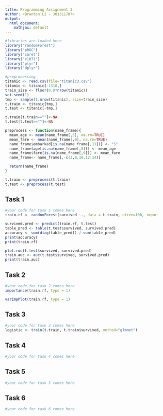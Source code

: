 ```yaml
---
title: Programming Assignment 3 
author: <Branton Li - 301311707> 
output: 
  html_document:
    mathjax: default 
---
```


```r
#libraries are loaded here
library("randomForest")
library("pROC")
library("caret")
library("e1071")
library("plyr")
library("dplyr")
```


```r
#preprocessing
titanic <- read.csv(file="titanic3.csv")
titanic <- titanic[-1310,]
train_size <- floor(0.8*nrow(titanic))
set.seed(1)
tmp <- sample(1:nrow(titanic), size=train_size)
t.train <- titanic[tmp,]
t.test <- titanic[-tmp,]

t.train[t.train==""]<-NA
t.test[t.test==""]<-NA

preprocess <- function(name_frame){
  mean_age <- mean(name_frame[,5], na.rm=TRUE)
  mean_fare <- mean(name_frame[,9], na.rm=TRUE)
  name_frame$embarked[is.na(name_frame[,11])] <- "S"
  name_frame$age[is.na(name_frame[,5])] <- mean_age
  name_frame$fare[is.na(name_frame[,9])] <- mean_fare
  name_frame<- name_frame[,-c(3,8,10,12:14)]

  return(name_frame)
}

t.train <- preprocess(t.train)
t.test <- preprocess(t.test)
```

## Task 1 
```r
#your code for task 1 comes here 
train.rf <- randomForest(survived ~., data = t.train, ntree=100, importance=TRUE)

survived.pred <- predict(train.rf, t.test)
table_pred <- table(t.test$survived, survived.pred)
accuracy <- sum(diag(table_pred)) / sum(table_pred)
print(accuracy)
print(train.rf)

plot.roc(t.test$survived, survived.pred)
train.auc <- auc(t.test$survived, survived.pred)
print(train.auc)
``` 



## Task 2 
```r
#your code for task 2 comes here 
importance(train.rf, type = 1)

varImpPlot(train.rf, type = 1)
```


## Task 3 
```r
#your code for task 3 comes here 
logistic <- train(t.train, t.train$survived, method="glmnet")
```


## Task 4 
```r
#your code for task 4 comes here 

```


## Task 5 
```r
#your code for task 5 comes here 

```


## Task 6 
```r
#your code for task 6 comes here 

```